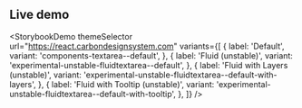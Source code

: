 ## Live demo

<StorybookDemo
  themeSelector
  url="https://react.carbondesignsystem.com"
  variants={[
    {
      label: 'Default',
      variant: 'components-textarea--default',
    },
    {
      label: 'Fluid (unstable)',
      variant: 'experimental-unstable-fluidtextarea--default',
    },
    {
      label: 'Fluid with Layers (unstable)',
      variant: 'experimental-unstable-fluidtextarea--default-with-layers',
    },
    {
      label: 'Fluid with Tooltip (unstable)',
      variant: 'experimental-unstable-fluidtextarea--default-with-tooltip',
    },
  ]}
/>
